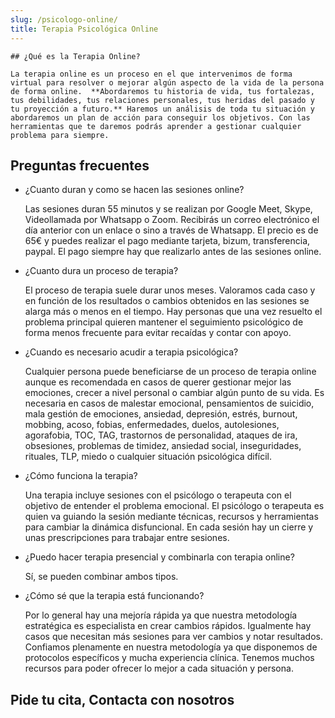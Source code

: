 ```yaml
---
slug: /psicologo-online/
title: Terapia Psicológica Online
---
```



<div class="flex gap-x-8 flex-wrap lg:flex-nowrap items-center">
  <ServicioCard type="online" />
  <div>

    ## ¿Qué es la Terapia Online?

    La terapia online es un proceso en el que intervenimos de forma virtual para resolver o mejorar algún aspecto de la vida de la persona de forma online.  **Abordaremos tu historia de vida, tus fortalezas, tus debilidades, tus relaciones personales, tus heridas del pasado y tu proyección a futuro.** Haremos un análisis de toda tu situación y abordaremos un plan de acción para conseguir los objetivos. Con las herramientas que te daremos podrás aprender a gestionar cualquier problema para siempre.

  </div>
</div>

<ComoEsLaTerapia tipo="online" />
<Problemas tipo="online" />
<Valores />
<Reviews />

## Preguntas frecuentes

<FAQ>

- ¿Cuanto duran y como se hacen las sesiones online?

  Las sesiones duran 55 minutos y se realizan por Google Meet, Skype, Videollamada por Whatsapp o Zoom. Recibirás un correo electrónico el día anterior con un enlace o sino a través de Whatsapp. El precio es de 65€ y puedes realizar el pago mediante tarjeta, bizum, transferencia, paypal. El pago siempre hay que realizarlo antes de las sesiones online.

- ¿Cuanto dura un proceso de terapia?

  El proceso de terapia suele durar unos meses. Valoramos cada caso y en función de los resultados o cambios obtenidos en las sesiones se alarga más o menos en el tiempo. Hay personas que una vez resuelto el problema principal quieren mantener el seguimiento psicológico de forma menos frecuente para evitar recaídas y contar con apoyo.

- ¿Cuando es necesario acudir a terapia psicológica?

  Cualquier persona puede beneficiarse de un proceso de terapia online aunque es recomendada en casos de querer gestionar mejor las emociones, crecer a nivel personal o cambiar algún punto de su vida. Es necesaria en casos de malestar emocional, pensamientos de suicidio, mala gestión de emociones, ansiedad, depresión, estrés, burnout, mobbing, acoso, fobias, enfermedades, duelos, autolesiones, agorafobia, TOC, TAG, trastornos de personalidad, ataques de ira, obsesiones, problemas de timidez, ansiedad social, inseguridades, rituales, TLP, miedo o cualquier situación psicológica difícil.

- ¿Cómo funciona la terapia?

  Una terapia incluye sesiones con el psicólogo o terapeuta con el objetivo de entender el problema emocional. El psicólogo o terapeuta es quien va guiando la sesión mediante técnicas, recursos y herramientas para cambiar la dinámica disfuncional. En cada sesión hay un cierre y unas prescripciones para trabajar entre sesiones.

- ¿Puedo hacer terapia presencial y combinarla con terapia online?

  Sí, se pueden combinar ambos tipos.

- ¿Cómo sé que la terapia está funcionando?

  Por lo general hay una mejoría rápida ya que nuestra metodología estratégica es especialista en crear cambios rápidos. Igualmente hay casos que necesitan más sesiones para ver cambios y notar resultados. Confiamos plenamente en nuestra metodología ya que disponemos de protocolos específicos y mucha experiencia clínica. Tenemos muchos recursos para poder ofrecer lo mejor a cada situación y persona. 

</FAQ>

<h2>Pide tu cita, Contacta con nosotros</h2>
<ContactForm />

